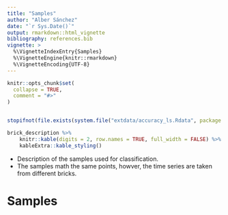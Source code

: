 ```yaml
---
title: "Samples"
author: "Alber Sánchez"
date: "`r Sys.Date()`"
output: rmarkdown::html_vignette
bibliography: references.bib
vignette: >
  %\VignetteIndexEntry{Samples}
  %\VignetteEngine{knitr::rmarkdown}
  %\VignetteEncoding{UTF-8}
---
```


```r
knitr::opts_chunk$set(
  collapse = TRUE,
  comment = "#>"
)


stopifnot(file.exists(system.file("extdata/accuracy_ls.Rdata", package = "sits.prodes")))

```


```r
brick_description %>% 
    knitr::kable(digits = 2, row.names = TRUE, full_width = FALSE) %>% 
    kableExtra::kable_styling()
```



* Description of the samples used for classification.
* The samples math the same points, howver, the time series are taken from 
different bricks.

# Samples


